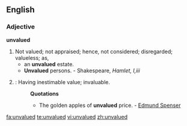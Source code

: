 ==English==
===Adjective===
'''unvalued'''
#Not valued; not appraised; hence, not considered; disregarded; valueless; as,
#*an '''unvalued''' estate. 
#*'''Unvalued''' persons. - Shakespeare, ''Hamlet, I,iii''
#{{obsolete}}: Having inestimable value; invaluable.
#:'''Quotations'''
#:*The golden apples of '''unvalued''' price. - [[w:Edmund Spenser|Edmund Spenser]]

[[fa:unvalued]]
[[te:unvalued]]
[[vi:unvalued]]
[[zh:unvalued]]